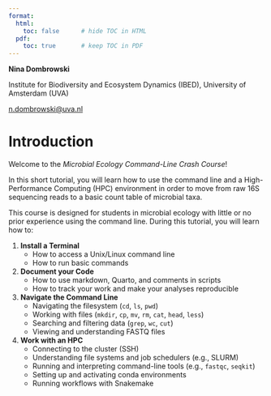 ```yaml
---
format:
  html:
    toc: false      # hide TOC in HTML
  pdf:
    toc: true       # keep TOC in PDF
---
```


::: {.content-visible when-format="html"}

<div class="paper-authors">
  <p><strong>Nina Dombrowski</strong></p>
  <p>Institute for Biodiversity and Ecosystem Dynamics (IBED), University of Amsterdam (UVA)</p>
  <p><a href="mailto:n.dombrowski@uva.nl">n.dombrowski@uva.nl</a></p>
</div>

:::

# Introduction {.unnumbered} 

Welcome to the *Microbial Ecology Command-Line Crash Course*!  

In this short tutorial, you will learn how to use the command line and a High-Performance Computing (HPC) environment in order to move from raw 16S sequencing reads to a basic count table of microbial taxa.

This course is designed for students in microbial ecology with little or no prior experience using the command line. During this tutorial, you will learn how to:

1. **Install a Terminal**
    - How to access a Unix/Linux command line 
    - How to run basic commands

2. **Document your Code**
    - How to use markdown, Quarto, and comments in scripts
    - How to track your work and make your analyses reproducible

3. **Navigate the Command Line**
    - Navigating the filesystem (`cd`, `ls`, `pwd`)
    - Working with files (`mkdir`, `cp`, `mv`, `rm`, `cat`, `head`, `less`)
    - Searching and filtering data (`grep`, `wc`, `cut`)
    - Viewing and understanding FASTQ files

4. **Work with an HPC**
    - Connecting to the cluster (SSH)
    - Understanding file systems and job schedulers (e.g., SLURM)
    - Running and interpreting command-line tools (e.g., `fastqc`, `seqkit`)
    - Setting up and activating conda environments
    - Running workflows with Snakemake


</div>